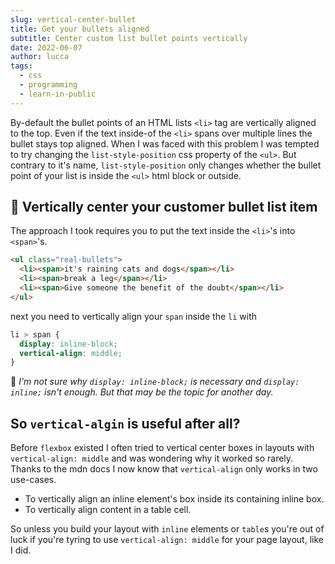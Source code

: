 ```yaml
---
slug: vertical-center-bullet
title: Get your bullets aligned
subtitle: Center custom list bullet points vertically
date: 2022-06-07
author: lucca
tags:
  - css
  - programming
  - learn-in-public
---
```


By-default the bullet points of an HTML lists `<li>` tag are vertically aligned to the top.
Even if the text inside-of the `<li>` spans over multiple lines the bullet stays top aligned.
When I was faced with this problem I was tempted to try changing the `list-style-position` css property of the `<ul>`.
But contrary to it's name, `list-style-position` only changes whether the bullet point of your list is inside
the `<ul>` html block or outside.

## 🔫 Vertically center your customer bullet list item

The approach I took requires you to put the text inside the `<li>`'s into `<span>`'s.

```html
<ul class="real-bullets">
  <li><span>it's raining cats and dogs</span></li>
  <li><span>break a leg</span></li>
  <li><span>Give someone the benefit of the doubt</span></li>
</ul>
```

next you need to vertically align your `span` inside the `li` with

```css
li > span {
  display: inline-block;
  vertical-align: middle;
}
```

🤔 *I'm not sure why `display: inline-block;` is necessary and `display: inline;` isn't enough. But that may be the topic for another day.*

<CodeSandbox url="https://codesandbox.io/embed/vertical-centered-bullet-points-forked-myxkd5?fontsize=14&hidenavigation=1&theme=dark"/>

## So `vertical-algin` is useful after all?
Before `flexbox` existed I often tried to vertical center boxes in layouts with `vertical-align: middle` and was wondering why it worked so rarely.
Thanks to the <Link url="https://developer.mozilla.org/en-US/docs/Web/CSS/vertical-align">mdn docs</Link> I now know that `vertical-align` only works in two use-cases.

* To vertically align an inline element's box inside its containing inline box.
* To vertically align content in a table cell.

So unless you build your layout with `inline` elements or `table`s you're out of luck if you're tyring to use `vertical-align: middle` for your page layout, like I did.















